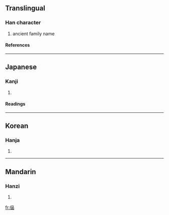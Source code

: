 ==Translingual==
===Han character===
{{Han char|rn=9|rad=人|as=09|sn=11|four=|canj=人口口口 (ORRR)}}
# ancient family name
====References====
{{Han ref|kx=0110.260|dkj=00858|dj=0236.100|hdz=10191.080|uh=5058|ud=20568}}
----
==Japanese==
===Kanji===
{{ja-kanji|grade=|rs=人09}}
# {{defn|Japanese}}
====Readings====
{{ja-readings|on=[[かん]] (kan)|kun=}}
----
==Korean==
===Hanja===
{{ko-hanja|hangeul=간|rv=gan|mr=kan}}
# {{defn|Korean}}
----
==Mandarin==
===Hanzi===
{{cmn-hanzi|pin=[[kǎn]] (kan3)|wg=k'an<sup>3</sup>}}
# {{defn|Mandarin}}

[[fr:偘]]